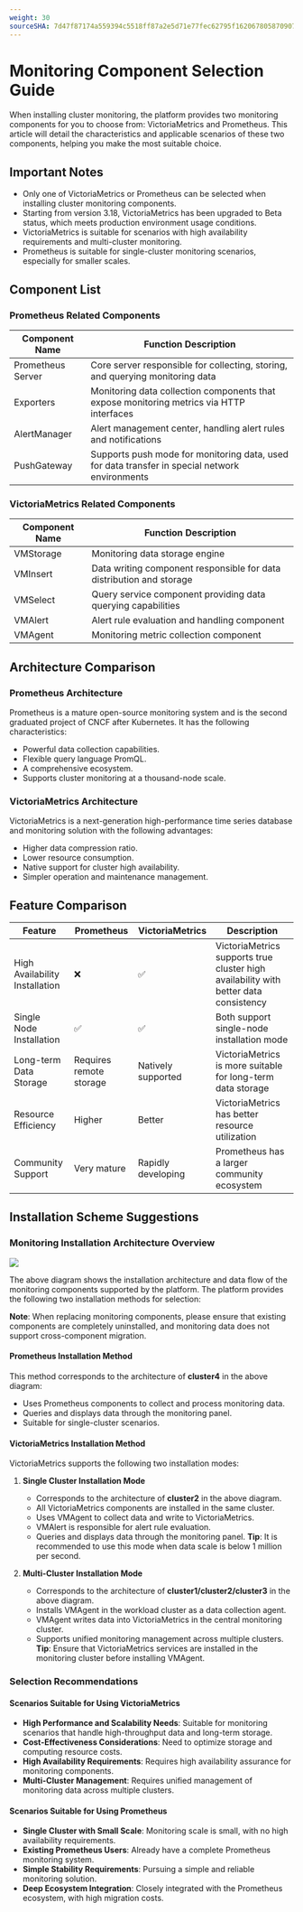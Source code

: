 ```yaml
---
weight: 30
sourceSHA: 7d47f87174a559394c5518ff87a2e5d71e77fec62795f162067805870907cd29
---
```


# Monitoring Component Selection Guide

When installing cluster monitoring, the platform provides two monitoring components for you to choose from: VictoriaMetrics and Prometheus. This article will detail the characteristics and applicable scenarios of these two components, helping you make the most suitable choice.

## Important Notes

- Only one of VictoriaMetrics or Prometheus can be selected when installing cluster monitoring components.
- Starting from version 3.18, VictoriaMetrics has been upgraded to Beta status, which meets production environment usage conditions.
- VictoriaMetrics is suitable for scenarios with high availability requirements and multi-cluster monitoring.
- Prometheus is suitable for single-cluster monitoring scenarios, especially for smaller scales.

## Component List

### Prometheus Related Components

| Component Name          | Function Description                          |
| ----------------------- | --------------------------------------------- |
| Prometheus Server       | Core server responsible for collecting, storing, and querying monitoring data |
| Exporters               | Monitoring data collection components that expose monitoring metrics via HTTP interfaces |
| AlertManager            | Alert management center, handling alert rules and notifications              |
| PushGateway             | Supports push mode for monitoring data, used for data transfer in special network environments |

### VictoriaMetrics Related Components

| Component Name          | Function Description                      |
| ----------------------- | ----------------------------------------- |
| VMStorage               | Monitoring data storage engine            |
| VMInsert                | Data writing component responsible for data distribution and storage |
| VMSelect                | Query service component providing data querying capabilities |
| VMAlert                 | Alert rule evaluation and handling component |
| VMAgent                 | Monitoring metric collection component     |

## Architecture Comparison

### Prometheus Architecture

Prometheus is a mature open-source monitoring system and is the second graduated project of CNCF after Kubernetes. It has the following characteristics:

- Powerful data collection capabilities.
- Flexible query language PromQL.
- A comprehensive ecosystem.
- Supports cluster monitoring at a thousand-node scale.

### VictoriaMetrics Architecture

VictoriaMetrics is a next-generation high-performance time series database and monitoring solution with the following advantages:

- Higher data compression ratio.
- Lower resource consumption.
- Native support for cluster high availability.
- Simpler operation and maintenance management.

## Feature Comparison

| Feature               | Prometheus | VictoriaMetrics | Description                                 |
| --------------------- | ---------- | ---------------- | ------------------------------------------- |
| High Availability Installation | ❌          | ✅               | VictoriaMetrics supports true cluster high availability with better data consistency |
| Single Node Installation | ✅          | ✅               | Both support single-node installation mode                      |
| Long-term Data Storage  | Requires remote storage | Natively supported | VictoriaMetrics is more suitable for long-term data storage |
| Resource Efficiency     | Higher      | Better           | VictoriaMetrics has better resource utilization               |
| Community Support       | Very mature | Rapidly developing | Prometheus has a larger community ecosystem                  |

## Installation Scheme Suggestions

### Monitoring Installation Architecture Overview

![](../assets/vm_prometheus_flow.png)

The above diagram shows the installation architecture and data flow of the monitoring components supported by the platform. The platform provides the following two installation methods for selection:

**Note**: When replacing monitoring components, please ensure that existing components are completely uninstalled, and monitoring data does not support cross-component migration.

#### Prometheus Installation Method

This method corresponds to the architecture of **cluster4** in the above diagram:

- Uses Prometheus components to collect and process monitoring data.
- Queries and displays data through the monitoring panel.
- Suitable for single-cluster scenarios.

#### VictoriaMetrics Installation Method

VictoriaMetrics supports the following two installation modes:

1. **Single Cluster Installation Mode**
   - Corresponds to the architecture of **cluster2** in the above diagram.
   - All VictoriaMetrics components are installed in the same cluster.
   - Uses VMAgent to collect data and write to VictoriaMetrics.
   - VMAlert is responsible for alert rule evaluation.
   - Queries and displays data through the monitoring panel.
   **Tip**: It is recommended to use this mode when data scale is below 1 million per second.

2. **Multi-Cluster Installation Mode**
   - Corresponds to the architecture of **cluster1/cluster2/cluster3** in the above diagram.
   - Installs VMAgent in the workload cluster as a data collection agent.
   - VMAgent writes data into VictoriaMetrics in the central monitoring cluster.
   - Supports unified monitoring management across multiple clusters.
   **Tip**: Ensure that VictoriaMetrics services are installed in the monitoring cluster before installing VMAgent.

### Selection Recommendations

#### Scenarios Suitable for Using VictoriaMetrics

- **High Performance and Scalability Needs**: Suitable for monitoring scenarios that handle high-throughput data and long-term storage.
- **Cost-Effectiveness Considerations**: Need to optimize storage and computing resource costs.
- **High Availability Requirements**: Requires high availability assurance for monitoring components.
- **Multi-Cluster Management**: Requires unified management of monitoring data across multiple clusters.

#### Scenarios Suitable for Using Prometheus

- **Single Cluster with Small Scale**: Monitoring scale is small, with no high availability requirements.
- **Existing Prometheus Users**: Already have a complete Prometheus monitoring system.
- **Simple Stability Requirements**: Pursuing a simple and reliable monitoring solution.
- **Deep Ecosystem Integration**: Closely integrated with the Prometheus ecosystem, with high migration costs.
